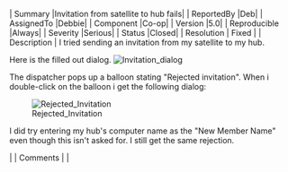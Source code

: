 | Summary |Invitation from satellite to hub fails|
| ReportedBy |Deb|
| AssignedTo |Debbie|
| Component |Co-op|
| Version |5.0|
| Reproducible |Always|
| Severity |Serious|
| Status |Closed|
| Resolution | Fixed |
| Description | I tried sending an invitation from my satellite to my hub. 

Here is the filled out dialog. 
[[Image:Invitation dialog]] 

The dispatcher pops up a balloon stating "Rejected invitation". When i double-click on the balloon i get the following dialog:

[[Image:Rejected Invitation]]

I did try entering my hub's computer name as the "New Member Name" even though this isn't asked for. I still get the same rejection. 

|
| Comments | |


